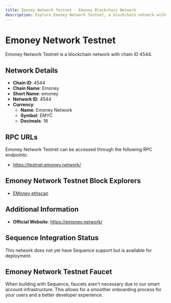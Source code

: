 ```yaml
--- 
title: Emoney Network Testnet - Emoney Blockchain Network
description: Explore Emoney Network Testnet, a blockchain network with chain ID 4544. Learn about its native currency, Emoney Network, and how to interact with the network.
---
```


# Emoney Network Testnet

Emoney Network Testnet is a blockchain network with chain ID 4544.

## Network Details

- **Chain ID**: 4544
- **Chain Name**: Emoney
- **Short Name**: emoney
- **Network ID**: 4544
- **Currency**: 
  - **Name**: Emoney Network
  - **Symbol**: EMYC
  - **Decimals**: 18

## RPC URLs

Emoney Network Testnet can be accessed through the following RPC endpoints:

- https://testnet.emoney.network/

## Emoney Network Testnet Block Explorers

- [EMoney ethscan](https://ethscan.emoney.network)

## Additional Information

- **Official Website**: https://emoney.network/

## Sequence Integration Status

This network does not yet have Sequence support but is available for deployment.

## Emoney Network Testnet Faucet

When building with Sequence, faucets aren't necessary due to our smart account infrastructure. This allows for a smoother onboarding process for your users and a better developer experience.
